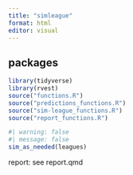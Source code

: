 ```yaml
---
title: "simleague"
format: html
editor: visual
---
```


## packages

```r
library(tidyverse)
library(rvest)
source("functions.R")
source("predictions_functions.R")
source("sim-league_functions.R")
source("report_functions.R")
```


```r
#| warning: false
#| message: false
sim_as_needed(leagues)
```


report: see report.qmd







